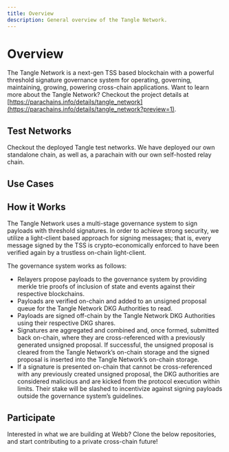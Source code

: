 ```yaml
---
title: Overview
description: General overview of the Tangle Network.
---
```



# Overview

The Tangle Network is a next-gen TSS based blockchain with a powerful threshold signature governance system for operating,
governing, maintaining, growing, powering cross-chain applications. Want to learn more about the Tangle Network? Checkout the 
project details at [https://parachains.info/details/tangle_network](https://parachains.info/details/tangle_network?preview=1).

## Test Networks

Checkout the deployed Tangle test networks. We have deployed our own standalone chain, as well as, a parachain with our own self-hosted
relay chain.

<TestNetworkArea />

## Use Cases

<UseCasesArea />

## How it Works

The Tangle Network uses a multi-stage governance system to sign payloads with threshold signatures. In order to achieve strong security, we utilize a light-client based approach for signing messages; that is, every message signed by the TSS is crypto-economically enforced to have been verified again by a trustless on-chain light-client.

The governance system works as follows:

- Relayers propose payloads to the governance system by providing merkle trie proofs of inclusion of state and events against their respective blockchains.
- Payloads are verified on-chain and added to an unsigned proposal queue for the Tangle Network DKG Authorities to read.
- Payloads are signed off-chain by the Tangle Network DKG Authorities using their respective DKG shares.
- Signatures are aggregated and combined and, once formed, submitted back on-chain, where they are cross-referenced with a previously generated unsigned proposal. If successful, the unsigned proposal is cleared from the Tangle Network’s on-chain storage and the signed proposal is inserted into the Tangle Network’s on-chain storage.
- If a signature is presented on-chain that cannot be cross-referenced with any previously created unsigned proposal, the DKG authorities are considered malicious and are kicked from the protocol execution within limits. Their stake will be slashed to incentivize against signing payloads outside the governance system’s guidelines.

## Participate

Interested in what we are building at Webb? Clone the below repositories, and start contributing to a private cross-chain future!

<ParticipateArea />

<FullWebbCTA />
